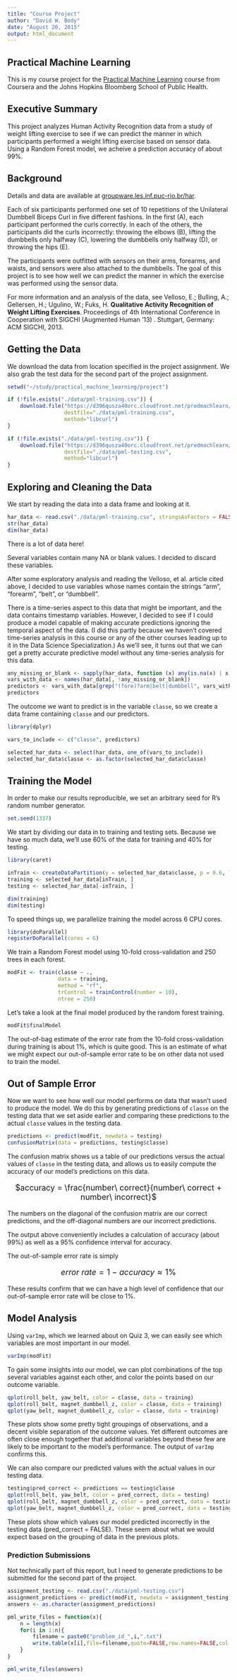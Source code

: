 ```yaml
---
title: "Course Project"
author: "David W. Body"
date: "August 20, 2015"
output: html_document
---
```


## Practical Machine Learning

This is my course project for the [Practical Machine Learning](https://www.coursera.org/course/predmachlearn) course from Coursera and the Johns Hopkins Bloomberg School of Public Health.

## Executive Summary

This project analyzes Human Activity Recognition data from a study of weight lifting exercise to see if we can predict the manner in which participants performed a weight lifting exercise based on sensor data. Using a Random Forest model, we acheive a prediction accuracy of about 99%.

## Background

Details and data are available at [groupware.les.inf.puc-rio.br/har](http://groupware.les.inf.puc-rio.br/har).

Each of six participants performed one set of 10 repetitions of the Unilateral Dumbbell Biceps Curl in five different fashions. In the first (A), each participant performed the curls correctly. In each of the others, the participants did the curls incorrectly: throwing the elbows (B), lifting the dumbbells only halfway (C), lowering the dumbbells only halfway (D), or throwing the hips (E).

The participants were outfitted with sensors on their arms, forearms, and waists, and sensors were also attached to the dumbbells. The goal of this project is to see how well we can predict the manner in which the exercise was performed using the sensor data.

For more information and an analysis of the data, see Velloso, E.; Bulling, A.; Gellersen, H.; Ugulino, W.; Fuks, H. **Qualitative Activity Recognition of Weight Lifting Exercises**. Proceedings of 4th International Conference in Cooperation with SIGCHI (Augmented Human '13) . Stuttgart, Germany: ACM SIGCHI, 2013.

## Getting the Data

We download the data from location specified in the project assignment. We also grab the test data for the second part of the project assignment.

```r
setwd("~/study/practical_machine_learning/project")
```

```r
if (!file.exists("./data/pml-training.csv")) {
    download.file("https://d396qusza40orc.cloudfront.net/predmachlearn/pml-training.csv",
                  destfile="./data/pml-training.csv",
                  method="libcurl")
}

if (!file.exists("./data/pml-testing.csv")) {
    download.file("https://d396qusza40orc.cloudfront.net/predmachlearn/pml-testing.csv",
                  destfile="./data/pml-testing.csv",
                  method="libcurl")
}
```

## Exploring and Cleaning the Data

We start by reading the data into a data frame and looking at it.

```r
har_data <- read.csv("./data/pml-training.csv", stringsAsFactors = FALSE)
str(har_data)
dim(har_data)
```

There is a lot of data here!

Several variables contain many NA or blank values. I decided to discard these variables.

After some exploratory analysis and reading the Velloso, et al. article cited above, I decided to use variables whose names contain the strings "arm", "forearm", "belt", or "dumbbell".

There is a time-series aspect to this data that might be important, and the data contains timestamp variables. However, I decided to see if I could produce a model capable of making accurate predictions ignoring the temporal aspect of the data. (I did this partly because we haven't covered time-series analysis in this course or any of the other courses leading up to it in the Data Science Specialization.) As we'll see, it turns out that we can get a pretty accurate predictive model without any time-series analysis for this data.

```r
any_missing_or_blank <- sapply(har_data, function (x) any(is.na(x) | x == ""))
vars_with_data <- names(har_data[, !any_missing_or_blank])
predictors <- vars_with_data[grep("(fore)?arm|belt|dumbbell", vars_with_data)]
predictors
```

The outcome we want to predict is in the variable `classe`, so we create a data frame containing `classe` and our predictors.

```r
library(dplyr)

vars_to_include <- c("classe", predictors)

selected_har_data <- select(har_data, one_of(vars_to_include))
selected_har_data$classe <- as.factor(selected_har_data$classe)
```

## Training the Model

In order to make our results reproducible, we set an arbitrary seed for R's random number generator.

```r
set.seed(1337)
```

We start by dividing our data in to training and testing sets. Because we have so much data, we'll use 60% of the data for training and 40% for testing.

```r
library(caret)
```

```r
inTrain <- createDataPartition(y = selected_har_data$classe, p = 0.6, list = FALSE)
training <- selected_har_data[inTrain, ]
testing <- selected_har_data[-inTrain, ]

dim(training)
dim(testing)
```

To speed things up, we parallelize training the model across 6 CPU cores.

```r
library(doParallel)
registerDoParallel(cores = 6)
```

We train a Random Forest model using 10-fold cross-validation and 250 trees in each forest.

```r
modFit <- train(classe ~ .,
                data = training,
                method = "rf",
                trControl = trainControl(number = 10),
                ntree = 250)
```

Let's take a look at the final model produced by the random forest training.

```r
modFit$finalModel
```

The out-of-bag estimate of the error rate from the 10-fold cross-validation during training is about 1%, which is quite good. This is an estimate of what we might expect our out-of-sample error rate to be on other data not used to train the model.

## Out of Sample Error

Now we want to see how well our model performs on data that wasn't used to produce the model. We do this by generating predictions of `classe` on the testing data that we set aside earlier and comparing these predictions to the actual `classe` values in the testing data.

```r
predictions <- predict(modFit, newdata = testing)
confusionMatrix(data = predictions, testing$classe)
```

The confusion matrix shows us a table of our predictions versus the actual values of `classe` in the testing data, and allows us to easily compute the accuracy of our model's predictions on this data.

<p align="center" style="font-size: large">
$accuracy = \frac{number\ correct}{number\ correct + number\ incorrect}$
<p>

The numbers on the diagonal of the confusion matrix are our correct predictions, and the off-diagonal numbers are our incorrect predictions.

The output above conveniently includes a calculation of accuracy (about 99%) as well as a 95% confidence interval for accuracy.

The out-of-sample error rate is simply

<p align="center" style="font-size: large">
$error\ rate = 1 - accuracy \approx 1\%$
<p>

These results confirm that we can have a high level of confidence that our out-of-sample error rate will be close to 1%.

## Model Analysis

Using `varImp`, which we learned about on Quiz 3, we can easily see which variables are most important in our model.

```r
varImp(modFit)
```

To gain some insights into our model, we can plot combinations of the top several variables against each other, and color the points based on our outcome variable.

```r
qplot(roll_belt, yaw_belt, color = classe, data = training)
qplot(roll_belt, magnet_dumbbell_z, color = classe, data = training)
qplot(yaw_belt, magnet_dumbbell_z, color = classe, data = training)
```

These plots show some pretty tight groupings of observations, and a decent visible separation of the outcome values. Yet different outcomes are often close enough together that additional variables beyond these few are likely to be important to the model's performance. The output of `varImp` confirms this.

We can also compare our predicted values with the actual values in our testing data.

```r
testing$pred_correct <- predictions == testing$classe
qplot(roll_belt, yaw_belt, color = pred_correct, data = testing)
qplot(roll_belt, magnet_dumbbell_z, color = pred_correct, data = testing)
qplot(yaw_belt, magnet_dumbbell_z, color = pred_correct, data = testing)
```

These plots show which values our model predicted incorrectly in the testing data (pred_correct = FALSE). These seem about what we would expect based on the grouping of data in the previous plots.

### Prediction Submissions

Not technically part of this report, but I need to generate predictions to be submitted for the second part of the project.

```r
assignment_testing <- read.csv("./data/pml-testing.csv")
assignment_predictions <- predict(modFit, newdata = assignment_testing)
answers <- as.character(assignment_predictions)

pml_write_files = function(x){
    n = length(x)
    for(i in 1:n){
        filename = paste0("problem_id_",i,".txt")
        write.table(x[i],file=filename,quote=FALSE,row.names=FALSE,col.names=FALSE)
    }
}

pml_write_files(answers)
```

